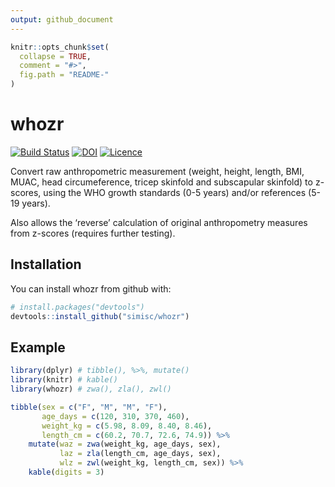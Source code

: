 ```yaml
---
output: github_document
---
```


<!-- README.md is generated from README.Rmd. Please edit that file -->

```r
knitr::opts_chunk$set(
  collapse = TRUE,
  comment = "#>",
  fig.path = "README-"
)
```

# whozr

[![Build Status](https://travis-ci.com/simisc/whozr.svg?branch=master)](https://travis-ci.com/simisc/whozr)
[![DOI](https://zenodo.org/badge/113995327.svg)](https://zenodo.org/badge/latestdoi/113995327)
[![Licence](https://img.shields.io/github/license/simisc/whozr)](https://github.com/simisc/whozr/blob/master/LICENSE)

Convert raw anthropometric measurement (weight, height, length, BMI, MUAC, head circumeference, tricep skinfold and subscapular skinfold) to z-scores, using the WHO growth standards (0-5 years) and/or references (5-19 years).

Also allows the 'reverse' calculation of original anthropometry measures from z-scores (requires further testing).

## Installation

You can install whozr from github with:

```r
# install.packages("devtools")
devtools::install_github("simisc/whozr")
```

## Example

```r
library(dplyr) # tibble(), %>%, mutate()
library(knitr) # kable()
library(whozr) # zwa(), zla(), zwl()
```


```r
tibble(sex = c("F", "M", "M", "F"),
       age_days = c(120, 310, 370, 460),
       weight_kg = c(5.98, 8.09, 8.40, 8.46),
       length_cm = c(60.2, 70.7, 72.6, 74.9)) %>%
    mutate(waz = zwa(weight_kg, age_days, sex),
           laz = zla(length_cm, age_days, sex),
           wlz = zwl(weight_kg, length_cm, sex)) %>%
    kable(digits = 3)
```

